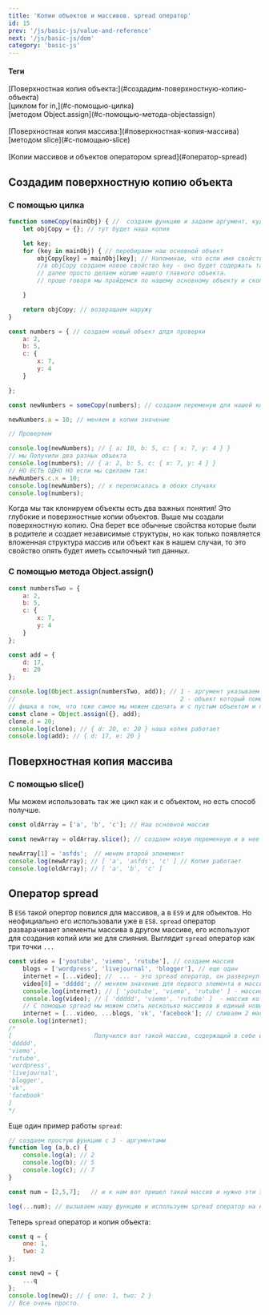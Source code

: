 ```yaml
---
title: 'Копии объектов и массивов. spread оператор'
id: 15
prev: '/js/basic-js/value-and-reference'
next: '/js/basic-js/dom'
category: 'basic-js'
---
```



<div className = 'mdHead'>

#### Теги
<div className='tag_js'>[Поверхностная копия объекта:](#создадим-поверхностную-копию-объекта)</div>
<div className='mini_tag_js'>[циклом for in,](#с-помощью-цилка)</div>
<div className='mini_tag_js'>[методом Object.assign](#с-помощью-метода-objectassign)</div> <br/>
<div className='tag_js'>[Поверхностная копия массива:](#поверхностная-копия-массива) </div>
<div className='mini_tag_js'>[методом slice](#с-помощью-slice)</div><br/>
<div className='tag_js'>[Копии массивов и объектов оператором spread](#оператор-spread) </div>
</div>



##  Создадим поверхностную копию объекта ##

### С помощью цилка ###
```javaScript
function someCopy(mainObj) { //  создаем функцию и задаем аргумент, куда будем передавать наш основной объект.
    let objCopy = {}; // тут будет наша копия

    let key;
    for (key in mainObj) { // перебираем наш основной объект
        objCopy[key] = mainObj[key]; // Напоминаю, что если имя свойства в переменной, то обратиться мы можем только через []
        //в objCopy создаем новое свойство key - оно будет содержать такое же значение как и в главном объекте
        // далее просто делаем копию нашего главного объекта.
        // проше говоря мы пройдемся по нашему основному объекту и скопируем все в копию.

    }

    return objCopy; // возвращаем наружу
}

const numbers = { // создаем новый объект длдя проверки
    a: 2,
    b: 5,
    c: {
        x: 7,
        y: 4
    }

};

const newNumbers = someCopy(numbers); // создаем переменую для нашей копии и помещаем в нее функцию копирования и аргумент с нужным объектом

newNumbers.a = 10; // меняем в копии значение

// Проверяем

console.log(newNumbers); // { a: 10, b: 5, c: { x: 7, y: 4 } }
// мы Получили два разных объекта
console.log(numbers); // { a: 2, b: 5, c: { x: 7, y: 4 } }
// НО ЕСТЬ ОДНО НО если мы сделаем так:
newNumbers.c.x = 10;
console.log(newNumbers); // x переписалась в обоих случаях 
console.log(numbers);
```
Когда мы так клонируем объекты есть два важных понятия!
Это глубокие и поверхностные копии объектов.
Выше мы создали поверхностную копию. Она берет все обычные свойства которые были в родителе и создает независимые структуры,
но как только появляется вложенная структура массив или объект как в нашем случаи, то это свойство опять будет иметь ссылочный тип данных.

### С помощью метода Object.assign() ###
```javaScript
const numbersTwo = {
    a: 2,
    b: 5,
    c: {
        x: 7,
        y: 4
    }
};

const add = {
    d: 17,
    e: 20
};

console.log(Object.assign(numbersTwo, add)); // 1 - аргумент указываем объект в который мы хотим все поместить
//                                              2 - объект который помещаем
// фишка в том, что тоже самое мы можем сделать и с пустым объектом и получится просто копия
const clone = Object.assign({}, add);
clone.d = 20;
console.log(clone); // { d: 20, e: 20 } наша копия работает
console.log(add); // { d: 17, e: 20 } 

```
##  Поверхностная копия массива ##
### С помощью slice() ###
Мы можем использовать так же цикл как и с объектом, но есть способ получше.
```javaScript
const oldArray = ['a', 'b', 'c']; // Наш основной массив

const newArray = oldArray.slice(); // создаем новую переменную и в нее кладем наш массив и обращаемся к методу slice( )

newArray[1] = 'asfds';  // менем второй элемемент
console.log(newArray); // [ 'a', 'asfds', 'c' ] // Копия работает
console.log(oldArray); // [ 'a', 'b', 'c' ]

```

## Оператор spread ##
В `ES6` такой опертор повился для массивов, а в `ES9` и для объектов. Но неофициально его использовали уже в `ES8`.
`spread` оператор разварачивает элементы массива в другом массиве, его используют для создания копий или же для слияния.
Выглядит `spread` оператор как три точки `...`
```javaScript
const video = ['youtube', 'viemo', 'rutube'], // создаем массив
    blogs = ['wordpress', 'livejournal', 'blogger'], // еще один
    internet = [...video]; //  ... - это spread оператор, он развернул элементы из video в массив internet 
    video[0] = 'ddddd'; // меняем значение для первого элемента в массиве video.
    console.log(internet); // [ 'youtube', 'viemo', 'rutube' ] - массив где мы использовали ...
    console.log(video); // [ 'ddddd', 'viemo', 'rutube' ]  - массив которого делали копию, первый элемент поменялся только у оригинала. Копия удалась.
    // С помощью spread мы можем слить несколько массивов в единый новый массив и так же, что-то добавить еще.
    internet = [...video, ...blogs, 'vk', 'facebook']; // сливаем 2 масива и добавляем еще 2 элемента - 'vk', 'facebook'
console.log(internet);
/*
[                       Получился вот такой массив, содержащий в себе все из массива video и blogs и 2 доп элемента
'ddddd',
'viemo',
'rutube',
'wordpress',
'livejournal',
'blogger',
'vk',
'facebook'
]
*/
```
Еще один пример работы `spread`:
```javascript
// cоздаем простую функцию с 3 - аргументами
function log (a,b,c) {
    console.log(a); // 2          
    console.log(b); // 5
    console.log(c); // 7
}

const num = [2,5,7];   // и к нам вот пришел такой массив и нужно эти элементы добавить в наши 3 аргумента в функции

log(...num); // вызываем нашу функцию и используем spread оператор на нашем массиве и все. Выше видно какая цифра и в какой аргумент пошла.
```
Теперь `spread` оператор и копия объекта:
```javaScript
const q = {
    one: 1,
    two: 2
};

const newQ = {
    ...q
};
console.log(newQ); // { one: 1, two: 2 }
// Все очень просто.
```
